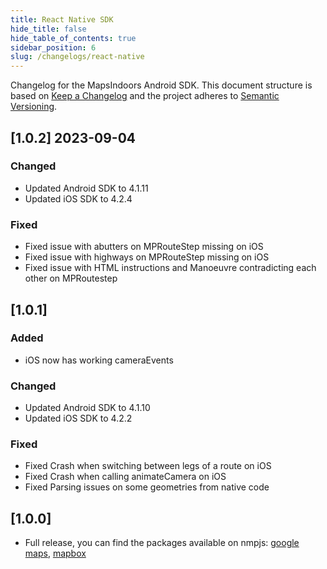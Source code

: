 ```yaml
---
title: React Native SDK
hide_title: false
hide_table_of_contents: true
sidebar_position: 6
slug: /changelogs/react-native
---
```


Changelog for the MapsIndoors Android SDK. This document structure is based on [Keep a Changelog](http://keepachangelog.com/en/1.0.0/) and the project adheres to [Semantic Versioning](http://semver.org/spec/v2.0.0.html).

<!--
### Added        for new features.
### Changed      for changes in existing functionality.
### Deprecated   for soon-to-be removed features.
### Removed      for now removed features.
### Fixed        for any bug fixes.
### Security     in case of vulnerabilities.
-->


## [1.0.2] 2023-09-04

### Changed
- Updated Android SDK to 4.1.11
- Updated iOS SDK to 4.2.4

### Fixed
- Fixed issue with abutters on MPRouteStep missing on iOS
- Fixed issue with highways on MPRouteStep missing on iOS
- Fixed issue with HTML instructions and Manoeuvre contradicting each other on MPRoutestep

## [1.0.1]

### Added
- iOS now has working cameraEvents

### Changed
- Updated Android SDK to 4.1.10
- Updated iOS SDK to 4.2.2

### Fixed
- Fixed Crash when switching between legs of a route on iOS
- Fixed Crash when calling animateCamera on iOS
- Fixed Parsing issues on some geometries from native code

## [1.0.0]

- Full release, you can find the packages available on nmpjs: [google maps](https://www.npmjs.com/package/@mapsindoors/react-native-maps-indoors-google-maps), [mapbox](https://www.npmjs.com/package/@mapsindoors/react-native-maps-indoors-mapbox)